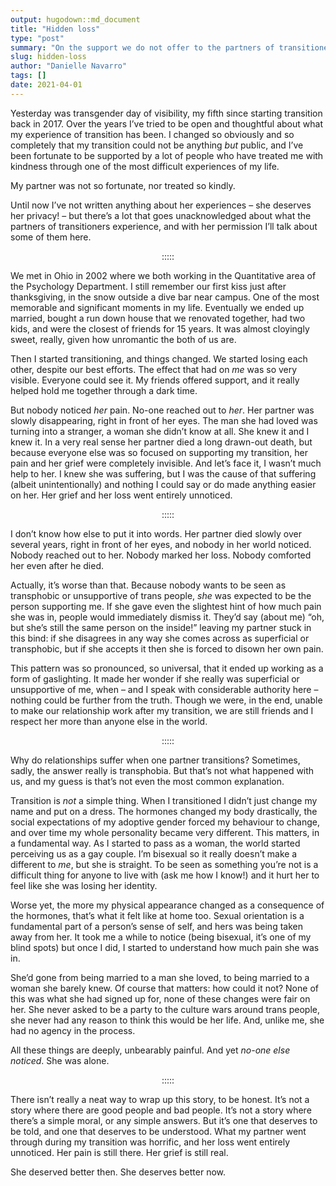 ```yaml
---
output: hugodown::md_document
title: "Hidden loss"
type: "post"
summary: "On the support we do not offer to the partners of transitioners"
slug: hidden-loss
author: "Danielle Navarro"
tags: []
date: 2021-04-01
---
```


Yesterday was transgender day of visibility, my fifth since starting transition back in 2017. Over the years I've tried to be open and thoughtful about what my experience of transition has been. I changed so obviously and so completely that my transition could not be anything *but* public, and I've been fortunate to be supported by a lot of people who have treated me with kindness through one of the most difficult experiences of my life.

My partner was not so fortunate, nor treated so kindly.

Until now I've not written anything about her experiences -- she deserves her privacy! -- but there's a lot that goes unacknowledged about what the partners of transitioners experience, and with her permission I'll talk about some of them here.

<p align="center">:::::</p>

We met in Ohio in 2002 where we both working in the Quantitative area of the Psychology Department. I still remember our first kiss just after thanksgiving, in the snow outside a dive bar near campus. One of the most memorable and significant moments in my life. Eventually we ended up married, bought a run down house that we renovated together, had two kids, and were the closest of friends for 15 years. It was almost cloyingly sweet, really, given how unromantic the both of us are.

Then I started transitioning, and things changed. We started losing each other, despite our best efforts. The effect that had on *me* was so very visible. Everyone could see it. My friends offered support, and it really helped hold me together through a dark time. 

But nobody noticed *her* pain. No-one reached out to *her*. Her partner was slowly disappearing, right in front of her eyes. The man she had loved was turning into a stranger, a woman she didn't know at all. She knew it and I knew it. In a very real sense her partner died a long drawn-out death, but because everyone else was so focused on supporting my transition, her pain and her grief were completely invisible. And let's face it, I wasn't much help to her. I knew she was suffering, but I was the cause of that suffering (albeit unintentionally) and nothing I could say or do made anything easier on her. Her grief and her loss went entirely unnoticed. 

<p align="center">:::::</p>

I don’t know how else to put it into words. Her partner died slowly over several years, right in front of her eyes, and nobody in her world noticed. Nobody reached out to her. Nobody marked her loss. Nobody comforted her even after he died.

Actually, it's worse than that. Because nobody wants to be seen as transphobic or unsupportive of trans people, *she* was expected to be the person supporting me. If she gave even the slightest hint of how much pain she was in, people would immediately dismiss it. They'd say (about me) "oh, but she's still the same person on the inside!" leaving my partner stuck in this bind: if she disagrees in any way she comes across as superficial or transphobic, but if she accepts it then she is forced to disown her own pain. 

This pattern was so pronounced, so universal, that it ended up working as a form of gaslighting. It made her wonder if she really was superficial or unsupportive of me, when -- and I speak with considerable authority here -- nothing could be further from the truth. Though we were, in the end, unable to make our relationship work after my transition, we are still friends and I respect her more than anyone else in the world. 

<p align="center">:::::</p>

Why do relationships suffer when one partner transitions? Sometimes, sadly, the answer really is transphobia. But that's not what happened with us, and my guess is that's not even the most common explanation.

Transition is *not* a simple thing. When I transitioned I didn't just change my name and put on a dress. The hormones changed my body drastically, the social expectations of my adoptive gender forced my behaviour to change, and over time my whole personality became very different. This matters, in a fundamental way. As I started to pass as a woman, the world started perceiving us as a gay couple. I'm bisexual so it really doesn't make a different to *me*, but she is straight. To be seen as something you're not is a difficult thing for anyone to live with (ask me how I know!) and it hurt her to feel like she was losing her identity. 

Worse yet, the more my physical appearance changed as a consequence of the hormones, that's what it felt like at home too. Sexual orientation is a fundamental part of a person's sense of self, and hers was being taken away from her. It took me a while to notice (being bisexual, it's one of my blind spots) but once I did, I started to understand how much pain she was in. 

She'd gone from being married to a man she loved, to being married to a woman she barely knew. Of course that matters: how could it not? None of this was what she had signed up for, none of these changes were fair on her. She never asked to be a party to the culture wars around trans people, she never had any reason to think this would be her life. And, unlike me, she had no agency in the process.

All these things are deeply, unbearably painful. And yet *no-one else noticed*. She was alone.

<p align="center">:::::</p>

There isn't really a neat way to wrap up this story, to be honest. It's not a story where there are good people and bad people. It's not a story where there's a simple moral, or any simple answers. But it's one that deserves to be told, and one that deserves to be understood. What my partner went through during my transition was horrific, and her loss went entirely unnoticed. Her pain is still there. Her grief is still real.

She deserved better then. She deserves better now.

<br><br>
